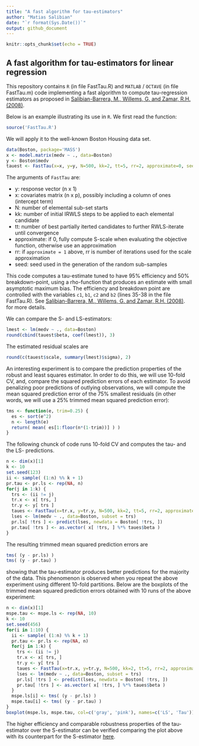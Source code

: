```yaml
---
title: "A fast algorithm for tau-estimators"
author: "Matias Salibian"
date: "`r format(Sys.Date())`"
output: github_document
---
```


```r
knitr::opts_chunk$set(echo = TRUE)
```

## A fast algorithm for tau-estimators for linear regression 

This repository contains `R` (in file FastTau.R) and `MATLAB` / `OCTAVE` 
(in file FastTau.m) code implementing
a fast algorithm to compute tau-regression estimators
as proposed in 
[Salibian-Barrera, M., Willems, G. and 
Zamar, R.H. (2008)](http://dx.doi.org/10.1198/106186008X343785). 

Below is an example illustrating its use in `R`. We first 
read the function:
```r
source('FastTau.R')
```
We will apply it to the well-known Boston Housing data set. 
```r
data(Boston, package='MASS')
x <- model.matrix(medv ~ ., data=Boston)
y <- Boston$medv
tauest <- FastTau(x=x, y=y, N=500, kk=2, tt=5, rr=2, approximate=0, seed=456)
```
The arguments of `FastTau` are:

* y: response vector (n x 1)
* x: covariates matrix (n x p), possibly including a column of ones (intercept term)
* N: number of elemental sub-set starts 
* kk: number of initial IRWLS steps to be applied to each elemental candidate
* tt: number of best partially iterted candidates to further RWLS-iterate until convergence
* approximate: if 0, fully compute S-scale when evaluating the objective function, otherwise use an approximation 
* rr: if `approximate = 1` above, rr is number of iterations used for the scale approximation
* seed: seed used in the generation of the random sub-samples

This code computes a tau-estimate tuned to have 95% efficiency and 50% breakdown-point, 
using a rho-function that produces an estimate with small asymptotic maximum bias. 
The efficiency and breakdown point are controlled with the
variables 
`c1`,
`b1`,
`c2` and 
`b2` (lines 35-38 in the file FastTau.R). 
See [Salibian-Barrera, M., Willems, G. and 
Zamar, R.H. (2008)](http://dx.doi.org/10.1198/106186008X343785). 
for more details. 


We can compare the S- and LS-estimators:
```r
lmest <- lm(medv ~ ., data=Boston)
round(cbind(tauest$beta, coef(lmest)), 3)
```
The estimated residual scales are
```r
round(c(tauest$scale, summary(lmest)$sigma), 2)
```

An interesting experiment is to compare the prediction properties of the robust
and least squares estimator. In order to do this, we will use 10-fold CV, and, 
compare the squared prediction errors of each estimator. To avoid penalizing 
poor predictions of outlying observations, we will compute the mean
squared prediction error of the 75% smallest residuals (in other words, we
will use a 25% trimmed mean squared prediction error):
```r
tms <- function(e, trim=0.25) {
  es <- sort(e^2)
  n <- length(e)
  return( mean( es[1:floor(n*(1-trim))] ) )
}
```
The following chunck of code runs 10-fold CV and computes the tau- and the
LS- predictions. 
```r
n <- dim(x)[1]
k <- 10
set.seed(123)
ii <- sample( (1:n) %% k + 1)
pr.tau <- pr.ls <- rep(NA, n)
for(j in 1:k) {
  trs <- (ii != j)
  tr.x <- x[ trs, ]
  tr.y <- y[ trs ]
  taues <- FastTau(x=tr.x, y=tr.y, N=500, kk=2, tt=5, rr=2, approximate=0, seed=456)
  lses <- lm(medv ~ ., data=Boston, subset = trs)
  pr.ls[ !trs ] <- predict(lses, newdata = Boston[ !trs, ])
  pr.tau[ !trs ] <- as.vector( x[ !trs, ] %*% taues$beta )
}
```
The resulting trimmed mean squared prediction errors
are
```r
tms( (y - pr.ls) )
tms( (y - pr.tau) )
```
showing that the tau-estimator produces better predictions for the
majority of the data. This phenomenon is observed when you repeat
the above experiment using different 10-fold partitions. Below are
the boxplots of the trimmed mean squared prediction errors
obtained with 10 runs of the above experiment:
```r
n <- dim(x)[1]
mspe.tau <- mspe.ls <- rep(NA, 10)
k <- 10
set.seed(456)
for(i in 1:10) {
  ii <- sample( (1:n) %% k + 1)
  pr.tau <- pr.ls <- rep(NA, n)
  for(j in 1:k) {
    trs <- (ii != j)
    tr.x <- x[ trs, ]
    tr.y <- y[ trs ]
    taues <- FastTau(x=tr.x, y=tr.y, N=500, kk=2, tt=5, rr=2, approximate=0, seed=456)
    lses <- lm(medv ~ ., data=Boston, subset = trs)
    pr.ls[ !trs ] <- predict(lses, newdata = Boston[ !trs, ])
    pr.tau[ !trs ] <- as.vector( x[ !trs, ] %*% taues$beta )
  }
  mspe.ls[i] <- tms( (y - pr.ls) )
  mspe.tau[i] <- tms( (y - pr.tau) )
}
boxplot(mspe.ls, mspe.tau, col=c('gray', 'pink'), names=c('LS', 'Tau'))
```

The higher efficiency and comparable robustness properties 
of the tau-estimator over the S-estimator 
can be verified comparing the plot above with its
counterpart for the S-estimator [here](https://github.com/msalibian/Fast-S/blob/master/README.md).

